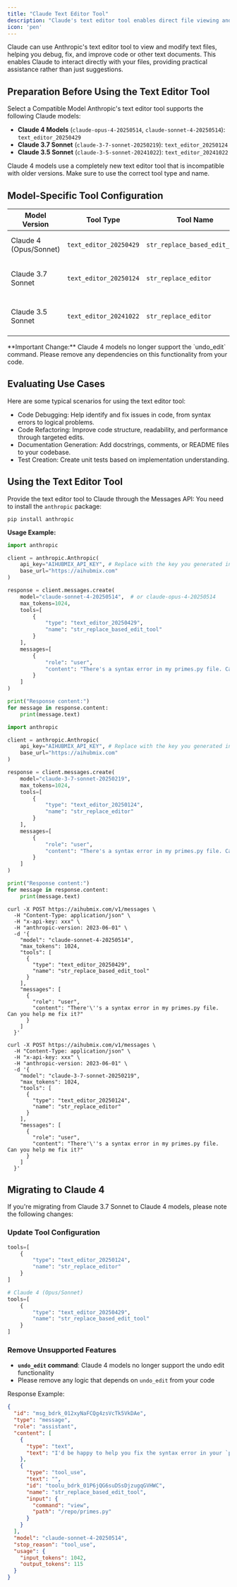 ```yaml
---
title: "Claude Text Editor Tool"
description: "Claude's text editor tool enables direct file viewing and modification, helping you debug code, improve documentation, and achieve more efficient human-machine collaboration."
icon: 'pen'
---
```


Claude can use Anthropic's text editor tool to view and modify text files, helping you debug, fix, and improve code or other text documents. This enables Claude to interact directly with your files, providing practical assistance rather than just suggestions.

## Preparation Before Using the Text Editor Tool

Select a Compatible Model
Anthropic's text editor tool supports the following Claude models:

- **Claude 4 Models** (`claude-opus-4-20250514`, `claude-sonnet-4-20250514`): `text_editor_20250429`
- **Claude 3.7 Sonnet** (`claude-3-7-sonnet-20250219`): `text_editor_20250124`
- **Claude 3.5 Sonnet** (`claude-3-5-sonnet-20241022`): `text_editor_20241022`

<Warning>
Claude 4 models use a completely new text editor tool that is incompatible with older versions. Make sure to use the correct tool type and name.
</Warning>

## Model-Specific Tool Configuration

| Model Version | Tool Type | Tool Name | Supported Features |
|---------------|-----------|-----------|-------------------|
| Claude 4 (Opus/Sonnet) | `text_editor_20250429` | `str_replace_based_edit_tool` | view, str_replace, create |
| Claude 3.7 Sonnet | `text_editor_20250124` | `str_replace_editor` | view, str_replace, create, undo_edit |
| Claude 3.5 Sonnet | `text_editor_20241022` | `str_replace_editor` | view, str_replace, create, undo_edit |

<Tip>
**Important Change:** Claude 4 models no longer support the `undo_edit` command. Please remove any dependencies on this functionality from your code.
</Tip>

## Evaluating Use Cases
Here are some typical scenarios for using the text editor tool:

- Code Debugging: Help identify and fix issues in code, from syntax errors to logical problems.
- Code Refactoring: Improve code structure, readability, and performance through targeted edits.
- Documentation Generation: Add docstrings, comments, or README files to your codebase.
- Test Creation: Create unit tests based on implementation understanding.

## Using the Text Editor Tool
Provide the text editor tool to Claude through the Messages API:
You need to install the `anthropic` package:
```shell
pip install anthropic
```

**Usage Example:**
<CodeGroup>
  
```py python-Claude 4
import anthropic

client = anthropic.Anthropic(
    api_key="AIHUBMIX_API_KEY", # Replace with the key you generated in AiHubMix
    base_url="https://aihubmix.com"
)

response = client.messages.create(
    model="claude-sonnet-4-20250514",  # or claude-opus-4-20250514
    max_tokens=1024,
    tools=[
        {
            "type": "text_editor_20250429",
            "name": "str_replace_based_edit_tool"
        }
    ],
    messages=[
        {
            "role": "user", 
            "content": "There's a syntax error in my primes.py file. Can you help me fix it?"
        }
    ]
)

print("Response content:")
for message in response.content:
    print(message.text)
```

```py python-Claude 3.7
import anthropic

client = anthropic.Anthropic(
    api_key="AIHUBMIX_API_KEY", # Replace with the key you generated in AiHubMix
    base_url="https://aihubmix.com"
)

response = client.messages.create(
    model="claude-3-7-sonnet-20250219",
    max_tokens=1024,
    tools=[
        {
            "type": "text_editor_20250124",
            "name": "str_replace_editor"
        }
    ],
    messages=[
        {
            "role": "user", 
            "content": "There's a syntax error in my primes.py file. Can you help me fix it?"
        }
    ]
)

print("Response content:")
for message in response.content:
    print(message.text)
```

```shell Curl-Claude 4
curl -X POST https://aihubmix.com/v1/messages \
  -H "Content-Type: application/json" \
  -H "x-api-key: xxx" \
  -H "anthropic-version: 2023-06-01" \
  -d '{
    "model": "claude-sonnet-4-20250514",
    "max_tokens": 1024,
    "tools": [
      {
        "type": "text_editor_20250429",
        "name": "str_replace_based_edit_tool"
      }
    ],
    "messages": [
      {
        "role": "user",
        "content": "There'\''s a syntax error in my primes.py file. Can you help me fix it?"
      }
    ]
  }'
```

```shell Curl-Claude 3.7
curl -X POST https://aihubmix.com/v1/messages \
  -H "Content-Type: application/json" \
  -H "x-api-key: xxx" \
  -H "anthropic-version: 2023-06-01" \
  -d '{
    "model": "claude-3-7-sonnet-20250219",
    "max_tokens": 1024,
    "tools": [
      {
        "type": "text_editor_20250124",
        "name": "str_replace_editor"
      }
    ],
    "messages": [
      {
        "role": "user",
        "content": "There'\''s a syntax error in my primes.py file. Can you help me fix it?"
      }
    ]
  }'
```

</CodeGroup>

## Migrating to Claude 4

If you're migrating from Claude 3.7 Sonnet to Claude 4 models, please note the following changes:

### Update Tool Configuration

```py python Claude 3.7 Sonnet
tools=[
    {
        "type": "text_editor_20250124",
        "name": "str_replace_editor"
    }
]

# Claude 4 (Opus/Sonnet)
tools=[
    {
        "type": "text_editor_20250429",
        "name": "str_replace_based_edit_tool"
    }
]
```

### Remove Unsupported Features

- **`undo_edit` command**: Claude 4 models no longer support the undo edit functionality
- Please remove any logic that depends on `undo_edit` from your code

Response Example:
```json
{
  "id": "msg_bdrk_012xyNaFCQg4zsVcTk5VkDAe",
  "type": "message",
  "role": "assistant",
  "content": [
    {
      "type": "text",
      "text": "I'd be happy to help you fix the syntax error in your `primes.py` file. First, let me take a look at the file to identify the issue."
    },
    {
      "type": "tool_use",
      "text": "",
      "id": "toolu_bdrk_01P6jQG6suDSsDjzugqGVHWC",
      "name": "str_replace_based_edit_tool",
      "input": {
        "command": "view",
        "path": "/repo/primes.py"
      }
    }
  ],
  "model": "claude-sonnet-4-20250514",
  "stop_reason": "tool_use",
  "usage": {
    "input_tokens": 1042,
    "output_tokens": 115
  }
}
```
